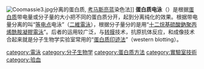 {{Unreferenced|time=2021-01-28T04:11:59+00:00}}
[[File:Coomassie3.jpg|thumb]]分离的蛋白质, [[考马斯亮蓝|考马斯亮蓝]]染色法]]
'''蛋白质电泳'''（{{lang-en|Protein electrophoresis}}）是根据[[蛋白质|蛋白质]]带电量或分子量的大小把不同的蛋白质分开，起到分离纯化的效果。根据带电量分离的叫“[[等电点|等电点]]电泳”（[[二維電泳|二維電泳]]），根据分子量分的是用“[[十二烷基硫酸鈉聚丙烯酰胺凝膠電泳|十二烷基硫酸鈉聚丙烯酰胺凝膠電泳]]”。后者的运用较广泛，与[[转膜|转膜]]技术，抗原抗体反应，和成像技术合起来就是分子生物学实验室常用的“[[西方墨點法|蛋白质印迹法]]”（western blotting）。

[[category:電泳|category:電泳]]
[[category:分子生物学|category:分子生物学]]
[[category:蛋白质方法|category:蛋白质方法]]
[[category:實驗室技術|category:實驗室技術]]
[[category:验血|category:验血]]
{{biology-stub}}